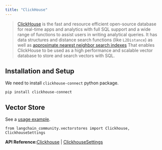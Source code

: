 ```yaml
---
title: "ClickHouse"
---
```


> [ClickHouse](https://clickhouse.com/) is the fast and resource efficient open-source database for real-time apps and analytics with full SQL support and a wide range of functions to assist users in writing analytical queries. It has data structures and distance search functions (like `L2Distance`) as well as [approximate nearest neighbor search indexes](https://clickhouse.com/oss/en/engines/table-engines/mergetree-family/annindexes) That enables ClickHouse to be used as a high performance and scalable vector database to store and search vectors with SQL.

## Installation and Setup

We need to install `clickhouse-connect` python package.

```
pip install clickhouse-connect
```

## Vector Store

See a [usage example](/oss/integrations/vectorstores/clickhouse).

```
from langchain_community.vectorstores import Clickhouse, ClickhouseSettings
```

**API Reference:**[Clickhouse](https://python.langchain.com/api_reference/community/vectorstores/langchain_community.vectorstores.clickhouse.Clickhouse.html) | [ClickhouseSettings](https://python.langchain.com/api_reference/community/vectorstores/langchain_community.vectorstores.clickhouse.ClickhouseSettings.html)
